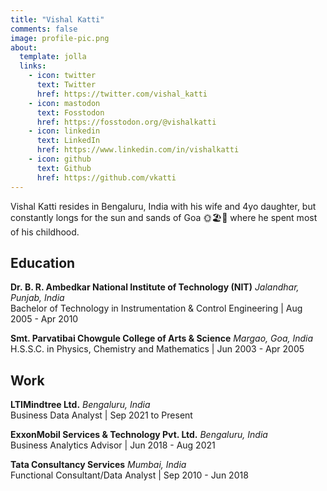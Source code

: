 ```yaml
---
title: "Vishal Katti"
comments: false
image: profile-pic.png
about:
  template: jolla
  links:
    - icon: twitter
      text: Twitter
      href: https://twitter.com/vishal_katti
    - icon: mastodon
      text: Fosstodon
      href: https://fosstodon.org/@vishalkatti 
    - icon: linkedin
      text: LinkedIn
      href: https://www.linkedin.com/in/vishalkatti
    - icon: github
      text: Github
      href: https://github.com/vkatti
---
```


Vishal Katti resides in Bengaluru, India with his wife and 4yo daughter, but constantly longs for the sun and sands of Goa 🌞🏖️🌴 where he spent most of his childhood.

## Education

**Dr. B. R. Ambedkar National Institute of Technology (NIT)** *Jalandhar, Punjab, India*\
Bachelor of Technology in Instrumentation & Control Engineering \| Aug 2005 - Apr 2010\

**Smt. Parvatibai Chowgule College of Arts & Science** *Margao, Goa, India*\
H.S.S.C. in Physics, Chemistry and Mathematics \| Jun 2003 - Apr 2005

## Work

**LTIMindtree Ltd.** *Bengaluru, India*  
Business Data Analyst \| Sep 2021 to Present

**ExxonMobil Services & Technology Pvt. Ltd.** *Bengaluru, India*  
Business Analytics Advisor \| Jun 2018 - Aug 2021

**Tata Consultancy Services** *Mumbai, India*  
Functional Consultant/Data Analyst \| Sep 2010 - Jun 2018
